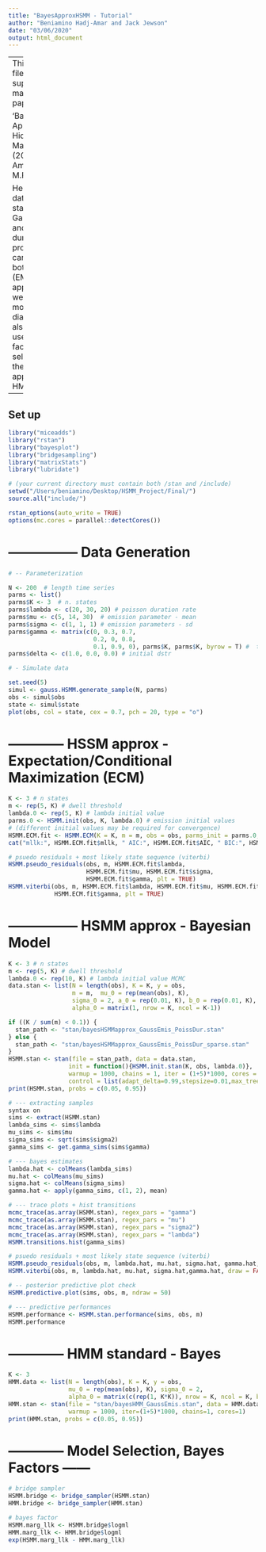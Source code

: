 ```yaml
---
title: "BayesApproxHSMM - Tutorial"
author: "Beniamino Hadj-Amar and Jack Jewson"
date: "03/06/2020"
output: html_document
---
```



---
This R markdown file is part of the supplementary material to the paper 

      'Bayesian Approximations to Hidden Semi-Markov Models' (2020)
                by B.Hadj-Amar, J.Jewson and M.Fiecas. 

Here, we generate data from a three state HSMM with Gaussian emission 
and Poisson dwell durations.Estimation procedures are carried out us-
ing both frequentist (EM) and Bayesian approaches, where we validate 
each model using several diagnostic tools. We also illustrate the use 
of Bayes factors for model selection between the proposed approach and
the HMM.
---



## Set up

```r

library("miceadds")
library("rstan")
library("bayesplot")
library("bridgesampling")
library("matrixStats")
library("lubridate")

# (your current directory must contain both /stan and /include)
setwd("/Users/beniamino/Desktop/HSMM_Project/Final/")
source.all("include/")

rstan_options(auto_write = TRUE)
options(mc.cores = parallel::detectCores())
```


# --------------- Data Generation 

```r

# -- Parameterization

N <- 200  # length time series
parms <- list()
parms$K <- 3  # n. states
parms$lambda <- c(20, 30, 20) # poisson duration rate
parms$mu <- c(5, 14, 30)  # emission parameter - mean
parms$sigma <- c(1, 1, 1) # emission parameters - sd
parms$gamma <- matrix(c(0, 0.3, 0.7,
                        0.2, 0, 0.8,
                        0.1, 0.9, 0), parms$K, parms$K, byrow = T) #  t.p.m
parms$delta <- c(1.0, 0.0, 0.0) # initial dstr

# - Simulate data

set.seed(5)
simul <- gauss.HSMM.generate_sample(N, parms)
obs <- simul$obs
state <- simul$state
plot(obs, col = state, cex = 0.7, pch = 20, type = "o")

```




# ------------ HSSM approx - Expectation/Conditional Maximization (ECM)

```r

K <- 3 # n states
m <- rep(5, K) # dwell threshold
lambda.0 <- rep(5, K) # lambda initial value 
parms.0 <- HSMM.init(obs, K, lambda.0) # emission initial values
# (different initial values may be required for convergence)
HSMM.ECM.fit <- HSMM.ECM(K = K, m = m, obs = obs, parms_init = parms.0, niter = 1e2)
cat("mllk:", HSMM.ECM.fit$mllk, " AIC:", HSMM.ECM.fit$AIC, " BIC:", HSMM.ECM.fit$BIC, "\n")
```

```r
# psuedo residuals + most likely state sequence (viterbi)
HSMM.pseudo_residuals(obs, m, HSMM.ECM.fit$lambda, 
                      HSMM.ECM.fit$mu, HSMM.ECM.fit$sigma, 
                      HSMM.ECM.fit$gamma, plt = TRUE)
HSMM.viterbi(obs, m, HSMM.ECM.fit$lambda, HSMM.ECM.fit$mu, HSMM.ECM.fit$sigma,
             HSMM.ECM.fit$gamma, plt = TRUE)
```


# --------------- HSMM approx -  Bayesian Model 

```r
K <- 3 # n states 
m <- rep(5, K) # dwell threshold
lambda.0 <- rep(10, K) # lambda initial value MCMC
data.stan <- list(N = length(obs), K = K, y = obs,
                  m = m,  mu_0 = rep(mean(obs), K), 
                  sigma_0 = 2, a_0 = rep(0.01, K), b_0 = rep(0.01, K),
                  alpha_0 = matrix(1, nrow = K, ncol = K-1))

if ((K / sum(m) < 0.1)) {
  stan_path <- "stan/bayesHSMMapprox_GaussEmis_PoissDur.stan"
} else {
  stan_path <- "stan/bayesHSMMapprox_GaussEmis_PoissDur_sparse.stan"
}
HSMM.stan <- stan(file = stan_path, data = data.stan, 
                 init = function(){HSMM.init.stan(K, obs, lambda.0)}, 
                 warmup = 1000, chains = 1, iter = (1+5)*1000, cores = 1, 
                 control = list(adapt_delta=0.99,stepsize=0.01,max_treedepth = 20))
print(HSMM.stan, probs = c(0.05, 0.95))
```

```r

# --- extracting samples 
syntax on
sims <- extract(HSMM.stan)
lambda_sims <- sims$lambda
mu_sims <- sims$mu
sigma_sims <- sqrt(sims$sigma2)
gamma_sims <- get.gamma_sims(sims$gamma)

# --- bayes estimates
lambda.hat <- colMeans(lambda_sims)
mu.hat <- colMeans(mu_sims)
sigma.hat <- colMeans(sigma_sims)
gamma.hat <- apply(gamma_sims, c(1, 2), mean)
```


```r
# --- trace plots + hist transitions
mcmc_trace(as.array(HSMM.stan), regex_pars = "gamma")
mcmc_trace(as.array(HSMM.stan), regex_pars = "mu")
mcmc_trace(as.array(HSMM.stan), regex_pars = "sigma2")
mcmc_trace(as.array(HSMM.stan), regex_pars = "lambda")
HSMM.transitions.hist(gamma_sims)
```



```r
# psuedo residuals + most likely state sequence (viterbi)
HSMM.pseudo_residuals(obs, m, lambda.hat, mu.hat, sigma.hat, gamma.hat, plt = TRUE)
HSMM.viterbi(obs, m, lambda.hat, mu.hat, sigma.hat,gamma.hat, draw = FALSE, plt = TRUE) 
```


```r
# -- posterior predictive plot check
HSMM.predictive.plot(sims, obs, m, ndraw = 50)
```


```r
# --- predictive performances
HSMM.performance <- HSMM.stan.performance(sims, obs, m)
HSMM.performance
```


# ------------ HMM standard  - Bayes  

```r

K <- 3
HMM.data <- list(N = length(obs), K = K, y = obs, 
                 mu_0 = rep(mean(obs), K), sigma_0 = 2, 
                 alpha_0 = matrix(c(rep(1, K*K)), nrow = K, ncol = K, byrow = TRUE))
HMM.stan <- stan(file = "stan/bayesHMM_GaussEmis.stan", data = HMM.data,
                 warmup = 1000, iter=(1+5)*1000, chains=1, cores=1)
print(HMM.stan, probs = c(0.05, 0.95))
```


# ------------ Model Selection, Bayes Factors ------

```r
# bridge sampler
HSMM.bridge <- bridge_sampler(HSMM.stan)
HMM.bridge <- bridge_sampler(HMM.stan)
```

```r
# bayes factor
HSMM.marg_llk <- HSMM.bridge$logml
HMM.marg_llk <- HMM.bridge$logml
exp(HSMM.marg_llk - HMM.marg_llk)
```


